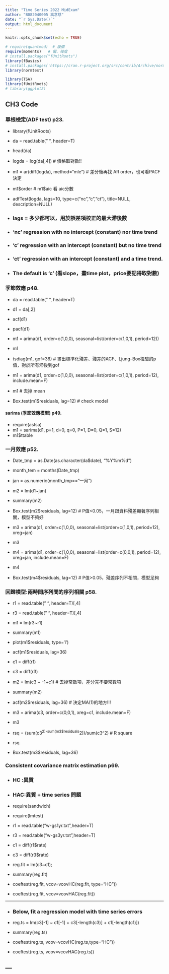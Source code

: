 ---
title: "Time Series 2022 MidExam"
author: "B082040005 高念慈"
date: "`r Sys.Date()`"
output: html_document
---

```{r setup, include=FALSE}
knitr::opts_chunk$set(echo = TRUE)
```

```{r echo=F, results='hide', message=FALSE, warning=FALSE}
# require(quantmod)  # 股價
require(moments)   # 偏、峰度
# install.packages("fUnitRoots")
library(fBasics)
# install.packages('https://cran.r-project.org/src/contrib/Archive/normtest/normtest_1.1.tar.gz')
library(normtest)

library(TSA)
library(fUnitRoots)
# library(ggplot2)

```

## CH3 Code

### 單根檢定(ADF test) p23.

+ library(fUnitRoots)


+ da = read.table(" ", header=T)
+ head(da)


+ logda = log(da[,4])                     # 價格取對數!!


+ m1 = ar(diff(logda), method="mle")      # 差分後再找 AR order，也可看PACF決定
+ m1$order                                # m1\$aic 看 aic分數


+ adfTest(logda, lags=10, type=c("nc","c","ct"), title=NULL, description=NULL)

+ ### lags = 多少都可以，用於誤差項校正的最大滯後數 
+ ### 'nc' regression with no intercept (constant) nor time trend
+ ### 'c'  regression with an intercept (constant) but no time trend
+ ### 'ct' regression with an intercept (constant) and a time trend.
+ ### The default is 'c' (看slope，畫time plot，price要記得取對數)

### 季節效應 p48.

+ da = read.table(" ", header=T)
+ d1 = da[,2]
+ acf(d1)
+ pacf(d1)


+ m1 = arima(d1, order=c(1,0,0), seasonal=list(order=c(1,0,1), period=12))
+ m1


+ tsdiag(m1, gof=36)  # 畫出標準化殘差、殘差的ACF、Ljung–Box檢驗的p值，對於所有滯後到gof


+ m1 = arima(d1, order=c(1,0,0), seasonal=list(order=c(1,0,1), period=12), include.mean=F)
+ m1                  # 去掉 mean


+ Box.test(m1$residuals, lag=12)   # check model

#### sarima (季節效應模型) p49.
+ require(astsa)
+ m1 = sarima(d1, p=1, d=0, q=0, P=1, D=0, Q=1, S=12)
+ m1$ttable

### 一月效應 p52.
+ Date_tmp = as.Date(as.character(da$date), "%Y%m%d")
+ month_tem = months(Date_tmp)
+ jan = as.numeric(month_tmp=="一月")
+ m2 = lm(d1~jan)
+ summary(m2)


+ Box.test(m2$residuals, lag=12)    # P值<0.05，一月跟資料殘差顯著序列相關，模型不夠好


+ m3 = arima(d1, order=c(1,0,0), seasonal=list(order=c(1,0,1), period=12), xreg=jan)
+ m3


+ m4 = arima(d1, order=c(1,0,0), seasonal=list(order=c(0,0,1), period=12), xreg=jan, include.mean=F)
+ m4


+ Box.test(m4$residuals, lag=12)    # P值>0.05，殘差序列不相關，模型足夠

### 回歸模型:兩時間序列間的序列相關 p58.

+ r1 = read.table(" ", header=T)[,4]
+ r3 = read.table(" ", header=T)[,4]
+ m1 = lm(r3~r1)
+ summary(m1)

+ plot(m1$residuals, type='l')
+ acf(m1$residuals, lag=36)


+ c1 = diff(r1)
+ c3 = diff(r3)
+ m2 = lm(c3 ~ -1+c1)        # 去掉常數項，差分完不要常數項
+ summary(m2)

+ acf(m2$residuals, lag=36)  # 決定MA(1)的地方!!!

+ m3 = arima(c3, order=c(0,0,1), xreg=c1, include.mean=F)
+ m3


+ rsq = (sum(c3^2)-sum(m3$residuals^2))/sum(c3^2)   # R square
+ rsq

+ Box.test(m3$residuals, lag=36)  

### Consistent covariance matrix estimation p69.

+ ### HC :異質
+ ### HAC:異質 + time series 問題

+ require(sandwich)
+ require(lmtest)
+ r1 = read.table("w-gs1yr.txt",header=T)
+ r3 = read.table("w-gs3yr.txt",header=T)
+ c1 = diff(r1$rate)
+ c3 = diff(r3$rate)
+ reg.fit = lm(c3~c1);
+ summary(reg.fit)

+ coeftest(reg.fit, vcov=vcovHC(reg.fit, type="HC"))
+ coeftest(reg.fit, vcov=vcovHAC(reg.fit))

---

+ ### Below, fit a regression model with time series errors
+ reg.ts = lm(c3[-1] ~ c1[-1] + c3[-length(c3)] + c1[-length(c1)])
+ summary(reg.ts)

+ coeftest(reg.ts, vcov=vcovHC(reg.ts,type="HC"))
+ coeftest(reg.ts, vcov=vcovHAC(reg.ts))

---
---
